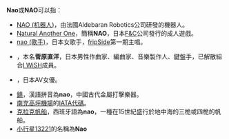 '''Nao'''或'''NAO'''可以指：
*[[NAO_(机器人)|NAO (机器人)]]，由法國Aldebaran Robotics公司研發的機器人。
*[[Natural_Another_One|Natural Another One]]，簡稱'''NAO'''，日本[[F&C|F&C]]公司發行的成人遊戲。
*[[nao_(歌手)|nao (歌手)]]，日本女歌手，[[fripSide|fripSide]]第一期主唱。
*{{link-ja|nao (作曲家)}}，本名'''菅原直洋'''，日本男性作曲家、編曲家、音樂製作人、鍵盤手，已解散組合[[I_WiSH|I WiSH]]成員。
*{{link-ja|nao.}}，日本AV女優。
*[[鐃|鐃]]，漢語拼音為'''nao'''，中國古代金屬打擊樂器。
*[[南充高坪機場|南充高坪機場]]的[[IATA代碼|IATA代碼]]。
*[[克拉克帆船|克拉克帆船]]，西班牙語為'''nao'''，一種在15世紀盛行於地中海的三桅或四桅的帆船。
*[[小行星列表/13001-14000|小行星13221]]的名稱為'''Nao'''

{{Disambig|cat=非中文名稱消歧義}}